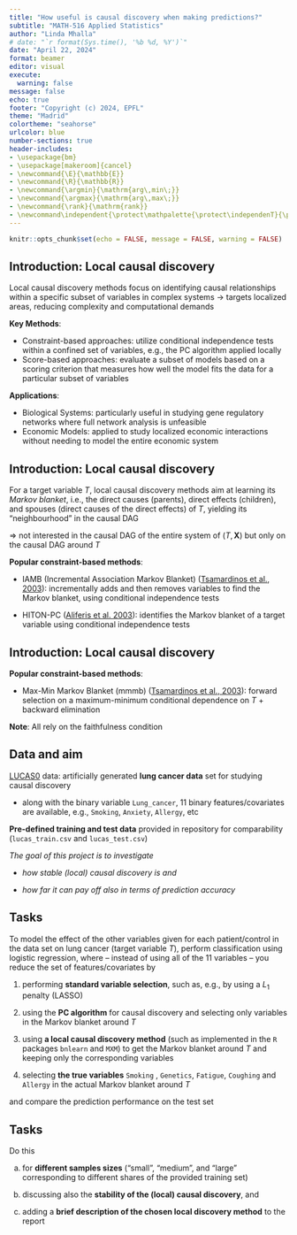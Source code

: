 ```yaml
---
title: "How useful is causal discovery when making predictions?"
subtitle: "MATH-516 Applied Statistics"
author: "Linda Mhalla"
# date: "`r format(Sys.time(), '%b %d, %Y')`"
date: "April 22, 2024"
format: beamer
editor: visual
execute: 
  warning: false
message: false
echo: true
footer: "Copyright (c) 2024, EPFL"
theme: "Madrid"
colortheme: "seahorse"
urlcolor: blue
number-sections: true
header-includes:
- \usepackage{bm}
- \usepackage[makeroom]{cancel}
- \newcommand{\E}{\mathbb{E}}
- \newcommand{\R}{\mathbb{R}}
- \newcommand{\argmin}{\mathrm{arg\,min\;}}
- \newcommand{\argmax}{\mathrm{arg\,max\;}}
- \newcommand{\rank}{\mathrm{rank}}
- \newcommand\independent{\protect\mathpalette{\protect\independenT}{\perp}}\def\independenT#1#2{\mathrel{\rlap{$#1#2$}\mkern2mu{#1#2}}}
---
```


```r
knitr::opts_chunk$set(echo = FALSE, message = FALSE, warning = FALSE)
```

## Introduction: Local causal discovery

\small

Local causal discovery methods focus on identifying causal relationships within a specific subset of variables in complex systems \newline $\rightarrow$ targets localized areas, reducing complexity and computational demands

**Key Methods**:

-   Constraint-based approaches: utilize conditional independence tests within a confined set of variables, e.g., the PC algorithm applied locally
-   Score-based approaches: evaluate a subset of models based on a scoring criterion that measures how well the model fits the data for a particular subset of variables

**Applications**:

-   Biological Systems: particularly useful in studying gene regulatory networks where full network analysis is unfeasible
-   Economic Models: applied to study localized economic interactions without needing to model the entire economic system

## Introduction: Local causal discovery

For a target variable $T$, local causal discovery methods aim at learning its *Markov blanket*, i.e., the direct causes (parents), direct effects (children), and spouses (direct causes of the direct effects) of $T$, yielding its "neighbourhood" in the causal DAG

$\Rightarrow$ not interested in the causal DAG of the entire system of $(T,\mathbf{X})$ but only on the causal DAG around $T$

**Popular constraint-based methods**:

-   IAMB (Incremental Association Markov Blanket) ([Tsamardinos et al., 2003](https://cdn.aaai.org/FLAIRS/2003/Flairs03-073.pdf)): incrementally adds and then removes variables to find the Markov blanket, using conditional independence tests

-   HITON-PC ([Aliferis et al. 2003](https://www.ncbi.nlm.nih.gov/pmc/articles/PMC1480117/)): identifies the Markov blanket of a target variable using conditional independence tests

## Introduction: Local causal discovery

**Popular constraint-based methods**:

-   Max-Min Markov Blanket (mmmb) ([Tsamardinos et al., 2003](https://www.researchgate.net/profile/Ioannis-Tsamardinos/publication/2565131_Time_and_Sample_Efficient_Discovery_of_Markov_Blankets_And_Direct_Causal_Relations/links/00b49520e13964c4c3000000/Time-and-Sample-Efficient-Discovery-of-Markov-Blankets-And-Direct-Causal-Relations.pdf)): forward selection on a maximum-minimum conditional dependence on $T$ + backward elimination

**Note**: All rely on the faithfulness condition

## Data and aim

[LUCAS0](https://www.causality.inf.ethz.ch/data/LUCAS.html) data: artificially generated **lung cancer data** set for studying causal discovery

  * along with the binary variable `Lung_cancer`, 11 binary features/covariates are available, e.g., `Smoking`, `Anxiety`, `Allergy`, etc
  
**Pre-defined training and test data** provided in repository for comparability (`lucas_train.csv` and `lucas_test.csv`)

*The goal of this project is to investigate*

-   *how stable (local) causal discovery is and*

-   *how far it can pay off also in terms of prediction accuracy*

## Tasks

To model the effect of the other variables given for each patient/control in the data set on lung cancer (target variable $T$), perform classification using logistic regression, where -- instead of using all of the 11 variables -- you reduce the set of features/covariates by

1.  performing **standard variable selection**, such as, e.g., by using a $L_1$ penalty (LASSO)

2.  using the **PC algorithm** for causal discovery and selecting only variables in the Markov blanket around $T$

3.  using **a local causal discovery method** (such as implemented in the `R` packages `bnlearn` and `MXM`) to get the Markov blanket around $T$ and keeping only the corresponding variables

4.  selecting **the true variables** `Smoking` , `Genetics`, `Fatigue`, `Coughing` and `Allergy` in the actual Markov blanket around $T$

and compare the prediction performance on the test set

## Tasks

Do this

a)  for **different samples sizes** ("small", "medium", and "large" corresponding to different shares of the provided training set)

b)  discussing also the **stability of the (local) causal discovery**, and

c)  adding a **brief description of the chosen local discovery method** to the report
